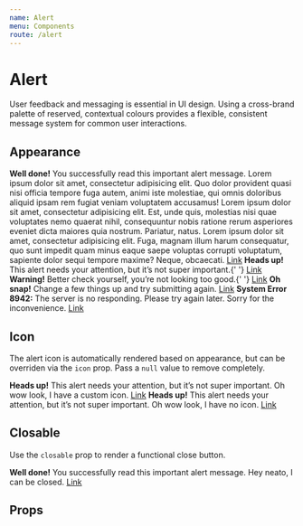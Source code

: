 ```yaml
---
name: Alert
menu: Components
route: /alert
---
```



# Alert

User feedback and messaging is essential in UI design. Using a cross-brand palette of reserved, contextual colours provides a flexible, consistent message system for common user interactions.

## Appearance

<Playground>
	<Alert appearance="success">
		<strong>Well done!</strong> You successfully read this important alert message. Lorem ipsum
		dolor sit amet, consectetur adipisicing elit. Quo dolor provident quasi nisi officia tempore
		fuga autem, animi iste molestiae, qui omnis doloribus aliquid ipsam rem fugiat veniam voluptatem
		accusamus! Lorem ipsum dolor sit amet, consectetur adipisicing elit. Est, unde quis, molestias
		nisi quae voluptates nemo quaerat nihil, consequuntur nobis ratione rerum asperiores eveniet
		dicta maiores quia nostrum. Pariatur, natus. Lorem ipsum dolor sit amet, consectetur adipisicing
		elit. Fuga, magnam illum harum consequatur, quo sunt impedit quam minus eaque saepe voluptas
		corrupti voluptatum, sapiente dolor sequi tempore maxime? Neque, obcaecati. <a href="#">Link</a>
	</Alert>
	<Alert>
		<strong>Heads up!</strong> This alert needs your attention, but it’s not super important.{' '}
		<a href="#">Link</a>
	</Alert>
	<Alert appearance="warning">
		<strong>Warning!</strong> Better check yourself, you’re not looking too good.{' '}
		<a href="#">Link</a>
	</Alert>
	<Alert appearance="danger">
		<strong>Oh snap!</strong> Change a few things up and try submitting again. <a href="#">Link</a>
	</Alert>
	<Alert appearance="system">
		<strong>System Error 8942:</strong> The server is no responding. Please try again later. Sorry
		for the inconvenience. <a href="#">Link</a>
	</Alert>
</Playground>

## Icon

The alert icon is automatically rendered based on appearance, but can be overriden via the `icon` prop. Pass a `null` value to remove completely.

<Playground>
	<Alert appearance="information" icon={HelpIcon}>
		<strong>Heads up!</strong> This alert needs your attention, but it’s not super important. Oh wow
		look, I have a custom icon. <a href="#">Link</a>
	</Alert>
	<Alert appearance="information" icon={null}>
		<strong>Heads up!</strong> This alert needs your attention, but it’s not super important. Oh wow
		look, I have no icon. <a href="#">Link</a>
	</Alert>
</Playground>

## Closable

Use the `closable` prop to render a functional close button.

<Playground>
	<Alert appearance="success" closable>
		<strong>Well done!</strong> You successfully read this important alert message. Hey neato, I can
		be closed. <a href="#">Link</a>
	</Alert>
</Playground>

## Props

<PropsTable of={Alert} />
